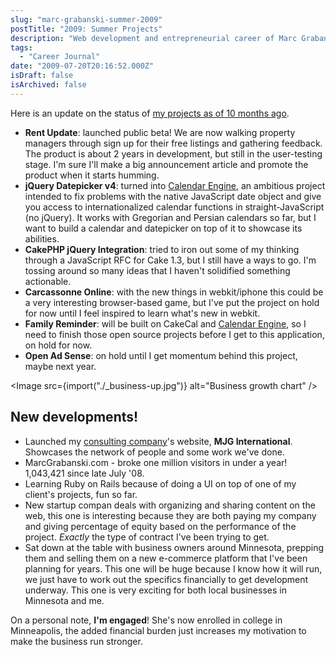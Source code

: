 ```yaml
---
slug: "marc-grabanski-summer-2009"
postTitle: "2009: Summer Projects"
description: "Web development and entrepreneurial career of Marc Grabanski as of Summer 2009."
tags:
  - "Career Journal"
date: "2009-07-20T20:16:52.000Z"
isDraft: false
isArchived: false
---
```



Here is an update on the status of [my projects as of 10 months ago](/projects-list-august-2008).

- **Rent Update**: launched public beta! We are now walking property managers through sign up for their free listings and gathering feedback. The product is about 2 years in development, but still in the user-testing stage. I'm sure I'll make a big announcement article and promote the product when it starts humming.
- **jQuery Datepicker v4**: turned into [Calendar Engine](http://github.com/1Marc/javascript-calendar-engine), an ambitious project intended to fix problems with the native JavaScript date object and give you access to internationalized calendar functions in straight-JavaScript (no jQuery). It works with Gregorian and Persian calendars so far, but I want to build a calendar and datepicker on top of it to showcase its abilities.
- **CakePHP jQuery Integration**: tried to iron out some of my thinking through a JavaScript RFC for Cake 1.3, but I still have a ways to go. I'm tossing around so many ideas that I haven't solidified something actionable.
- **Carcassonne Online**: with the new things in webkit/iphone this could be a very interesting browser-based game, but I've put the project on hold for now until I feel inspired to learn what's new in webkit.
- **Family Reminder**: will be built on CakeCal and [Calendar Engine](http://github.com/1Marc/javascript-calendar-engine), so I need to finish those open source projects before I get to this application, on hold for now.
- **Open Ad Sense**: on hold until I get momentum behind this project, maybe next year.

<Image src={import("./_business-up.jpg")} alt="Business growth chart" />

## New developments!

- Launched my [consulting company](http://www.mjg.in)'s website, **MJG International**. Showcases the network of people and some work we've done.
- MarcGrabanski.com - broke one million visitors in under a year! 1,043,421 since late July '08.
- Learning Ruby on Rails because of doing a UI on top of one of my client's projects, fun so far.
- New startup compan deals with organizing and sharing content on the web, this one is interesting because they are both paying my company and giving percentage of equity based on the performance of the project. _Exactly_ the type of contract I've been trying to get.
- Sat down at the table with business owners around Minnesota, prepping them and selling them on a new e-commerce platform that I've been planning for years. This one will be huge because I know how it will run, we just have to work out the specifics financially to get development underway. This one is very exciting for both local businesses in Minnesota and me.

On a personal note, **I'm engaged**! She's now enrolled in college in Minneapolis, the added financial burden just increases my motivation to make the business run stronger.
